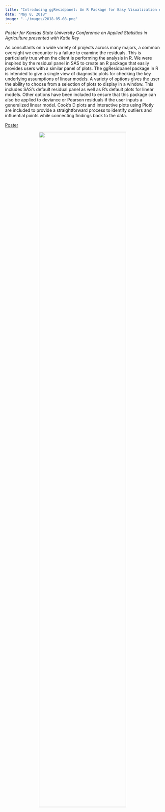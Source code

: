```yaml
---
title: "Introducing ggResidpanel: An R Package for Easy Visualization of Residuals"
date: "May 8, 2018"
image: "../images/2018-05-08.png"
---
```


*Poster for Kansas State University Conference on Applied Statistics in Agriculture presented with Katie Rey*

As consultants on a wide variety of projects across many majors, a common oversight we encounter is a failure to examine the residuals. This is particularly true when the client is performing the analysis in R. We were inspired by the residual panel in SAS to create an R package that easily provides users with a similar panel of plots. The ggResidpanel package in R is intended to give a single view of diagnostic plots for checking the key underlying assumptions of linear models. A variety of options gives the user the ability to choose from a selection of plots to display in a window. This includes SAS's default residual panel as well as R's default plots for linear models. Other options have been included to ensure that this package can also be applied to deviance or Pearson residuals if the user inputs a generalized linear model. Cook's D plots and interactive plots using Plotly are included to provide a straightforward process to identify outliers and influential points while connecting findings back to the data.

[Poster](https://goodekat.github.io/presentations/2018-kstate-ggresidpanel/poster.pdf)

<center>![](../images/2018-05-08.png){width="75%"}</center>
